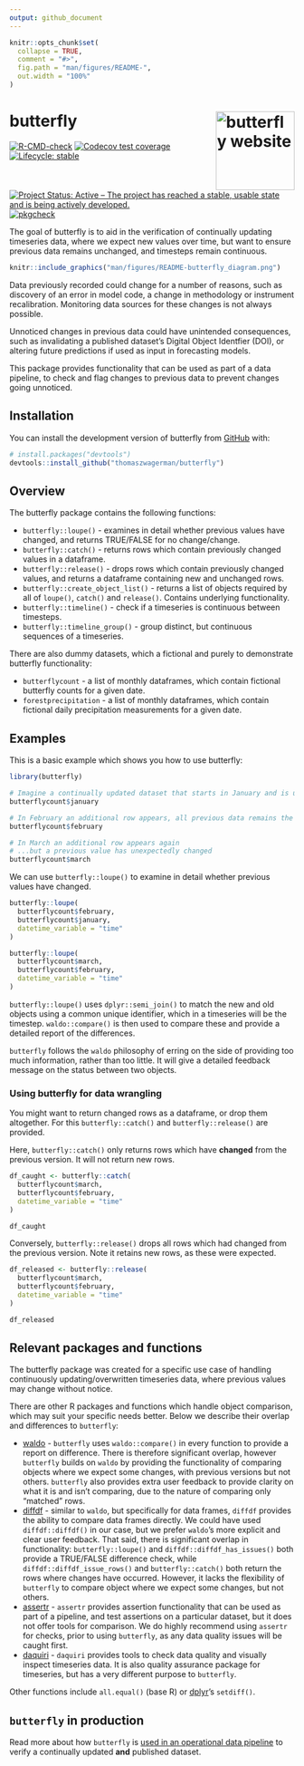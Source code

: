 ```yaml
---
output: github_document
---
```


<!-- README.md is generated from README.Rmd. Please edit that file -->

```r
knitr::opts_chunk$set(
  collapse = TRUE,
  comment = "#>",
  fig.path = "man/figures/README-",
  out.width = "100%"
)
```

# butterfly <a href="https://thomaszwagerman.github.io/butterfly/"><img src="man/figures/logo.png" align="right" height="139" alt="butterfly website" /></a>

<!-- badges: start -->
[![R-CMD-check](https://github.com/thomaszwagerman/butterfly/actions/workflows/R-CMD-check.yaml/badge.svg)](https://github.com/thomaszwagerman/butterfly/actions/workflows/R-CMD-check.yaml)
[![Codecov test coverage](https://codecov.io/gh/thomaszwagerman/butterfly/branch/main/graph/badge.svg)](https://app.codecov.io/gh/thomaszwagerman/butterfly?branch=main)
[![Lifecycle: stable](https://img.shields.io/badge/lifecycle-stable-brightgreen.svg)](https://lifecycle.r-lib.org/articles/stages.html#stable)
[![Project Status: Active – The project has reached a stable, usable state and is being actively developed.](https://www.repostatus.org/badges/latest/active.svg)](https://www.repostatus.org/#active)
[![pkgcheck](https://github.com/thomaszwagerman/butterfly/workflows/pkgcheck/badge.svg)](https://github.com/thomaszwagerman/butterfly/actions?query=workflow%3Apkgcheck)
<!-- badges: end -->

The goal of butterfly is to aid in the verification of continually updating timeseries data, where we expect new values over time, but want to ensure previous data remains unchanged, and timesteps remain continuous. 

```r
knitr::include_graphics("man/figures/README-butterfly_diagram.png")
```


Data previously recorded could change for a number of reasons, such as discovery of an error in model code, a change in methodology or instrument recalibration. Monitoring data sources for these changes is not always possible.

Unnoticed changes in previous data could have unintended consequences, such as invalidating a published dataset's Digital Object Identfier (DOI), or altering future predictions if used as input in forecasting models.

This package provides functionality that can be used as part of a data pipeline, to check and flag changes to previous data to prevent changes going unnoticed.

## Installation

You can install the development version of butterfly from [GitHub](https://github.com/) with:

``` r
# install.packages("devtools")
devtools::install_github("thomaszwagerman/butterfly")
```

## Overview
The butterfly package contains the following functions:

  * `butterfly::loupe()` - examines in detail whether previous values have changed, and returns TRUE/FALSE for no change/change.
  * `butterfly::catch()` - returns rows which contain previously changed values in a dataframe.
  * `butterfly::release()` - drops rows which contain previously changed values, and returns a dataframe containing new and unchanged rows.
  * `butterfly::create_object_list()` - returns a list of objects required by all of `loupe()`, `catch()` and `release()`. Contains underlying functionality.
  * `butterfly::timeline()` - check if a timeseries is continuous between timesteps.
  * `butterfly::timeline_group()` - group distinct, but continuous sequences of a timeseries.

There are also dummy datasets, which a fictional and purely to demonstrate butterfly functionality:

  * `butterflycount` - a list of monthly dataframes, which contain fictional butterfly counts for a given date.
  * `forestprecipitation` - a list of monthly dataframes, which contain fictional daily precipitation measurements for a given date.

## Examples

This is a basic example which shows you how to use butterfly:

```r
library(butterfly)

# Imagine a continually updated dataset that starts in January and is updated once a month
butterflycount$january

# In February an additional row appears, all previous data remains the same
butterflycount$february

# In March an additional row appears again
# ...but a previous value has unexpectedly changed
butterflycount$march
```

We can use `butterfly::loupe()` to examine in detail whether previous values have changed.

```r
butterfly::loupe(
  butterflycount$february,
  butterflycount$january,
  datetime_variable = "time"
)

butterfly::loupe(
  butterflycount$march,
  butterflycount$february,
  datetime_variable = "time"
)
```

`butterfly::loupe()` uses `dplyr::semi_join()` to match the new and old objects using a common unique identifier, which in a timeseries will be the timestep. `waldo::compare()` is then used to compare these and provide a detailed report of the differences.

`butterfly` follows the `waldo` philosophy of erring on the side of providing too much information, rather than too little. It will give a detailed feedback message on the status between two objects.

### Using butterfly for data wrangling
You might want to return changed rows as a dataframe, or drop them altogether. For this `butterfly::catch()` and `butterfly::release()` are provided.

Here, `butterfly::catch()` only returns rows which have **changed** from the previous version. It will not return new rows.

```r
df_caught <- butterfly::catch(
  butterflycount$march,
  butterflycount$february,
  datetime_variable = "time"
)

df_caught
```

Conversely, `butterfly::release()` drops all rows which had changed from the previous version. Note it retains new rows, as these were expected.

```r
df_released <- butterfly::release(
  butterflycount$march,
  butterflycount$february,
  datetime_variable = "time"
)

df_released
```

## Relevant packages and functions
The butterfly package was created for a specific use case of handling continuously updating/overwritten timeseries data, where previous values may change without notice. 

There are other R packages and functions which handle object comparison, which may suit your specific needs better. Below we describe their overlap and differences to `butterfly`:

* [waldo](https://github.com/r-lib/waldo) - `butterfly` uses `waldo::compare()` in every function to provide a report on difference. There is therefore significant overlap, however `butterfly` builds on `waldo` by providing the functionality of comparing objects where we expect some changes, with previous versions but not others. `butterfly` also provides extra user feedback to provide clarity on what it is and isn't comparing, due to the nature of comparing only "matched" rows.
* [diffdf](https://github.com/gowerc/diffdf) - similar to `waldo`, but specifically for data frames, `diffdf` provides the ability to compare data frames directly. We could have used `diffdf::diffdf()` in our case, but we prefer `waldo`'s more explicit and clear user feedback. That said, there is significant overlap in functionality: `butterfly::loupe()` and `diffdf::diffdf_has_issues()` both provide a TRUE/FALSE difference check, while `diffdf::diffdf_issue_rows()` and `butterfly::catch()` both return the rows where changes have occurred. However, it lacks the flexibility of `butterfly` to compare object where we expect some changes, but not others.
* [assertr](https://github.com/tonyfischetti/assertr) - `assertr` provides assertion functionality that can be used as part of a pipeline, and test assertions on a particular dataset, but it does not offer tools for comparison. We do highly recommend using `assertr` for checks, prior to using `butterfly`, as any data quality issues will be caught first.
* [daquiri](https://github.com/ropensci/daiquiri/) - `daquiri` provides tools to check data quality and visually inspect timeseries data. It is also quality assurance package for timeseries, but has a very different purpose to `butterfly`.

Other functions include `all.equal()` (base R) or [dplyr](https://github.com/tidyverse/dplyr)'s `setdiff()`.

## `butterfly` in production

Read more about how `butterfly` is [used in an operational data pipeline](https://thomaszwagerman.github.io/butterfly/articles/butterfly_in_pipeline.html) to verify a continually updated **and** published dataset.
